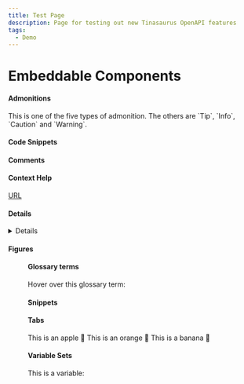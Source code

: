 ```yaml
---
title: Test Page
description: Page for testing out new Tinasaurus OpenAPI features
tags:
  - Demo
---
```


# Embeddable Components

#### Admonitions

<Admonition type="note" title="Note Title">
  This is one of the five types of admonition. The others are `Tip`, `Info`, `Caution` and `Warning`.
</Admonition>

#### Code Snippets

<CodeSnippet title="This is a code snippet from a file:" language="xml" filepath="example.xml" />

#### Comments

<!-- hidden comment="This comment will not be visible, even by inspecting the output." -->

#### Context Help

[URL](#csh)

<a id="csh" />

#### Details

<Details summary="This is an expanding block.">
  Here are the details.
</Details>

#### Figures

<Figure img="/img/undraw_docusaurus_mountain.svg" caption="An image." size="30%" />

#### Glossary terms

Hover over this glossary term: <GlossaryTerm termKey="single-sourcing" />

#### Snippets

<Snippet filepath="example.mdx" />

#### Tabs

<Tabs>
  <TabItem value="apple" label="Apple">
    This is an apple 🍎
  </TabItem>

  <TabItem value="orange" label="Orange">
    This is an orange 🍊
  </TabItem>

  <TabItem value="banana" label="Banana">
    This is a banana 🍌
  </TabItem>
</Tabs>

#### Variable Sets

This is a variable: <VariableSet setKey="writing-terms" variableKey="single-sourcing" />
